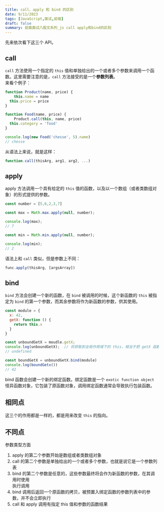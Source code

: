 ```yaml
---
title: call、apply 和 bind 的区别
date: 9/11/2023
tags: [JavaScript,面试,前端]
draft: false
summary: 前面面试八股文系列_js call apply和bind的区别
---
```


先来依次看下这三个 API。

## call

`call` 方法使用一个指定的 `this` 值和单独给出的一个或者多个参数来调用一个函数。这里需要注意的是，`call` 方法接受的是一个**参数列表**。\
来看个例子：

```javascript
function Product(name, price) {
	this.name = name
  this.price = price
}

function Food(name, price) {
	Product.call(this, name, price)
  this.category = 'food'
}

console.log(new Food('chesse', 5).name)
// chesse
```

从语法上来说，就是这样：

```javascript
function.call(thisArg, arg1, arg2, ...)
```

## apply

apply 方法调用一个具有给定的 `this` 值的函数，以及以一个数组（或者类数组对象）的形式提供的参数。

```javascript
const number = [5,6,2,3,7]

const max = Math.max.apply(null, number);

console.log(max);
// 7

const min = Math.min.apply(null, number);

console.log(min);
// 2
```

语法上和 `call` 类似，但是参数上不同：

```javascript
func.apply(thisArg, [argsArray])
```

## bind

`bind` 方法会创建一个新的函数，在 `bind` 被调用的时候，这个新函数的 `this` 被指定为 `bind` 的第一个参数，而其余参数将作为新函数的参数，供其使用。

```javascript
const module = {
  x: 42,
  getX: function () {
    return this.x
  }
}

const unboundGetX = moudle.getX;
console.log(unboundGetX);  // 将获取到全局作用域下的 this，相当于把 getX 函数单独拿出来用
// undefined

const boundGetX = unboundGetX.bind(module)
console.log(boundGetx())
// 42
```

bind 函数会创建一个新的绑定函数。绑定函数是一个 `exotic function object` 怪异函数对象，它包装了原函数对象，调用绑定函数通常会导致执行包装函数。

## 相同点

这三个的作用都是一样的，都是用来改变 `this` 的指向。

## 不同点

参数类型方面

1.  apply 的第二个参数开始是数组或者类数组对象
2.  call 的第二个参数是单独给出的一个或者多个参数，也就是说它是一个参数列表
3.  bind 的第二个参数是任意的，这些参数最终将会作为新函数的参数，在其调用时使用\
    执行调用
4.  bind 调用后返回一个原函数的拷贝，被预置入绑定函数的参数列表中的参数，并不会立即执行
5.  call 和 apply 调用有指定 this 值和参数的函数结果

